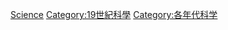 {{DecadeCategoryNav|decade=1810|topic=科學}} 

[[Category:1810年代|Science]]
[[Category:19世紀科學|Category:19世紀科學]]
[[Category:各年代科学|Category:各年代科学]]